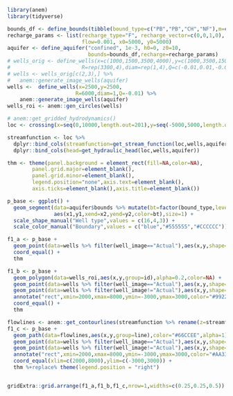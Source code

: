 

```r

library(anem)
library(tidyverse)

bounds_df <- define_bounds(tibble(bound_type=c("PB","PB","CH","NF"),m=c(Inf,0,Inf,0),b=c(0,5000,5000,0)))
recharge_params <- list(recharge_type="F", recharge_vector=c(0,0,1,0),
                        flow=0.001, x0=5000, y0=5000)
aquifer <- define_aquifer("confined", 1e-3, h0=0, z0=10,
                          bounds=bounds_df,recharge=recharge_params)
# wells_orig <- define_wells(x=c(1000,1500,3500,4000),y=c(1000,3500,1500,4000),
#                       R=rep(3300,4),diam=rep(1,4),Q=c(-0.01,0.01,-0.01,-0.01))
# wells <- wells_orig[c(2,3),] %>%
#   anem::generate_image_wells(aquifer)
wells <-  define_wells(x=2500,y=2500,
                      R=6000,diam=1,Q=-0.01) %>%
    anem::generate_image_wells(aquifer)
wells_roi <- anem::gen_circles(wells)

# anem::get_gridded_hydrodynamics()
loc <- crossing(x=seq(0,10000,length.out=201),y=seq(-5000,5000,length.out=201))

streamfunction <- loc %>%
  dplyr::bind_cols(streamfunction=get_stream_function(loc,wells,aquifer)) %>%
  dplyr::bind_cols(head=get_hydraulic_head(loc,wells,aquifer))

thm <- theme(panel.background = element_rect(fill=NA,color=NA),
        panel.grid.major=element_blank(),
        panel.grid.minor=element_blank(),
        legend.position="none",axis.text=element_blank(),
        axis.ticks=element_blank(),axis.title=element_blank())

p_base <- ggplot() +
  geom_segment(data=aquifer$bounds %>% mutate(bt=factor(bound_type,levels=c("CH","NF","PB"),labels=c("River","No flow","Open (no boundary)"))),
               aes(x1,y1,xend=x2,yend=y2,color=bt),size=1) +
  scale_shape_manual("Well type",values = c(16,4,3)) +
  scale_color_manual("Boundary",values = c("blue","#555555","#CCCCCC"))

f1_a <- p_base +
  geom_point(data=wells %>% filter(well_image=="Actual"),aes(x,y,shape=well_image),size=2,stroke=1) +
  coord_equal() +
  thm

f1_b <- p_base +
  geom_polygon(data=wells_roi,aes(x,y,group=id),alpha=0.2,color=NA) +
  geom_point(data=wells %>% filter(well_image=="Actual"),aes(x,y,shape=well_image),size=2,stroke=1) +
  geom_point(data=wells %>% filter(well_image!="Actual"),aes(x,y,shape=well_image),size=2,stroke=1) +
  annotate("rect",xmin=2000,xmax=8000,ymin=-3000,ymax=3000,color="#992222",linetype="dashed",fill=NA,size=1) +
  coord_equal() +
  thm

flowlines <- anem::get_contourlines(streamfunction %>% rename(z=streamfunction),nlevels=40)
f1_c <- p_base +
  geom_path(data=flowlines,aes(x,y,group=line),color="#66CCEE",alpha=1) +
  geom_point(data=wells %>% filter(well_image=="Actual"),aes(x,y,shape=well_image),size=2,stroke=1) +
  geom_point(data=wells %>% filter(well_image!="Actual"),aes(x,y,shape=well_image),size=2,stroke=1) +
  annotate("rect",xmin=2000,xmax=8000,ymin=-3000,ymax=3000,color="#AA3333",linetype="dashed",fill=NA,size=1) +
  coord_equal(xlim=c(2000,8000),ylim=c(-3000,3000)) +
  thm %+replace% theme(legend.position = "right")


gridExtra::grid.arrange(f1_a,f1_b,f1_c,nrow=1,widths=c(0.25,0.25,0.5))

```



